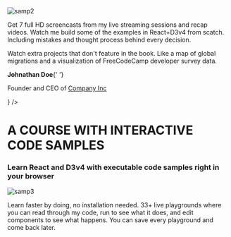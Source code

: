 
<img src={Sample2} alt='samp2'/>
<p>Get 7 full HD screencasts from my live streaming sessions and recap videos. Watch me build some of the examples in React+D3v4 from scatch. Including mistakes and thought process behind every decision.</p>
<p>Watch extra projects that don't feature in the book. Like a map of global migrations and a visualization of FreeCodeCamp developer survey data.</p>
<ReadChapter/>
<Testimonial
      image={Test1}
      quote="You just blew my mind! This is going to save me so much time."
      name={
        <div>
          <p className="name">
            <strong>Johnathan Doe</strong>{' '}
          </p>
          <p className="company">
            Founder and CEO of <a href="/">Company Inc</a>
          </p>
        </div>
      }
    />
<h1>A COURSE WITH INTERACTIVE CODE SAMPLES</h1>
<h3>Learn React and D3v4 with executable code samples right in your browser</h3>
<img src={Sample3} alt='samp3'/>
<p>Learn faster by doing, no installation needed. 33+ live playgrounds where you can read through my code, run to see what it does, and edit components to see what happens. You can save every playground and come back later.
</p>
<ReadChapter/>

